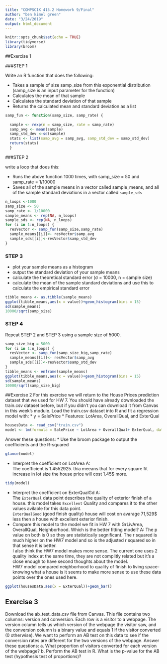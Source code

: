 ```yaml
---
title: "COMPSCIX 415.2 Homework 9/Final"
author: "ben kimel green"
date: "3/24/2019"
output: html_document
---
```


```r
knitr::opts_chunk$set(echo = TRUE)
library(tidyverse)
library(broom)
```
##Exercise 1

###STEP 1

Write an R function that does the following:

* Takes a sample of size samp_size from this exponential distribution (samp_size is an input parameter for the function)
* Calculates the mean of that sample
* Calculates the standard deviation of that sample
* Returns the calculated mean and standard deviation as a list
```r
samp_fun <- function(samp_size, samp_rate) {
  
  sample <- rexp(n = samp_size, rate = samp_rate)
  samp_avg <- mean(sample)
  samp_std_dev <-sd(sample)
  stats <- list(samp_avg = samp_avg, samp_std_dev = samp_std_dev)
  return(stats) 
  }
```

###STEP 2

write a loop that does this:

* Runs the above function 1000 times, with samp_size = 50 and samp_rate = 1/10000
* Saves all of the sample means in a vector called sample_means, and all of the sample standard deviations in a vector called `sample_sds`
```r
n_loops <-1000
samp_size <- 50
samp_rate <- 1/10000
sample_means <- rep(NA, n_loops)
sample_sds <- rep(NA, n_loops)
for (i in 1:n_loops) {
  resVector <- samp_fun(samp_size,samp_rate)
  sample_means[[i]]<- resVector$samp_avg
  sample_sds[[i]]<-resVector$samp_std_dev
}
```

### STEP 3

* plot your sample means as a histogram
* output the standard deviation of your sample means
* calculate the theoretical standard error (σ = 10000, n = sample size)
* calculate the mean of the sample standard deviations and use this to calculate the empirical standard
error
```r
tibble_means <- as.tibble(sample_means)
ggplot(tibble_means,aes(x = value))+geom_histogram(bins = 15)
sd(sample_means)
10000/sqrt(samp_size)
```
### STEP 4
Repeat STEP 2 and STEP 3 using a sample size of 5000.
```r
samp_size_big = 5000
for (i in 1:n_loops) {
  resVector <- samp_fun(samp_size_big,samp_rate)
  sample_means[[i]]<- resVector$samp_avg
  sample_sds[[i]]<-resVector$samp_std_dev
}
tibble_means <- enframe(sample_means)
ggplot(tibble_means,aes(x = value))+geom_histogram(bins = 15)
sd(sample_means)
10000/sqrt(samp_size_big)
```

##Exercise 2
For this exercise we will return to the House Prices prediction dataset that we used for HW 7. You should have already downloaded the train.csv dataset before, but if you didn’t you can download it from Canvas in this week’s module.
Load the train.csv dataset into R and fit a regression model with:
* y = SalePrice
* Features: LotArea, OverallQual, and ExterQual
```r
housesData <- read_csv("train.csv")
model <- lm(formula = SalePrice ~ LotArea + OverallQual+ ExterQual, data = housesData)
```
Answer these questions:
* Use the broom package to output the coefficients and the R-squared
```r
glance(model)
```

* Interpret the coefficient on LotArea
A:<br/> 
The coefficient is 1.4552925. thia meeans that for every square fit increase in lot size the house price will cost 1.45$ more. 
```r
tidy(model)
```

* Interpret the coefficient on ExterQualGd
A:<br/> 
The `ExterQual` data point describes the quality of exterior finish of a house. this model takes `Excellent` Quality and compares it to the  other values avilable for this data point.<br/> `ExterQualGood` (good finish quality) house will cost on avarage 71,529$ less then a house with excellent exterior finish.<br/>
* Compare this model to the model we fit in HW 7 with GrLivArea, OverallQual, Neighborhood. Which
is the better fitting model?
A: The p value on both is 0 so they are statistically segnificant. The r squared is much higher on the HW7 model and so is the adjusted r squared so in that sense it is better. <br/>
I also think the HW7 model makes more sense. The current one uses 2 quality index at the same time, they are not complitly related but it's a close enough to have second thoughts about the model. <br/>
HW7 model compared neighborhood to quality of finish to living space- knowing what a house is it seems to make more sense to use these data points over the ones used here.
```r
ggplot(housesData,aes(x = ExterQual))+geom_bar()
```

## Exercise 3

Download the ab_test_data.csv file from Canvas. This file contains two columns: version and conversion. Each row is a visitor to a webpage. The version column tells us which version of the webpage the visitor saw, and the conversion column is a binary value and equals 1 if the visitor converted (0 otherwise).
We want to perform an AB test on this data to see if the conversion rates are different for the two versions of the webpage.
Answer these questions:
a. What proportion of visitors converted for each version of the webpage?
b. Perform the AB test in R. What is the p-value for the AB test (hypothesis test of proportions)?
